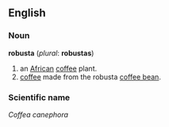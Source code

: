 {{Wikipedia}}
==English==

===Noun===
'''robusta''' (''plural'': '''robustas''')
# an [[Africa]]n [[coffee]] plant. 
# [[coffee]] made from the robusta [[coffee bean]].

===Scientific name===
''Coffea canephora''